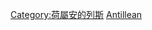 {{Catnav|頁面分類|地理|美洲|加勒比海地區|荷属安的列斯}}
{{Catnav|頁面分類|地理|国家|按國家分類|各國人物|荷兰人}}
{{Catnav|頁面分類|各種主題的頁面分類|按國家分類|各國人物|荷兰人}}
{{Catnav|頁面分類|人物|各國人物|荷兰人}}
{{Commons category|People of the Netherlands Antilles}}

[[Category:荷屬安的列斯|Category:荷屬安的列斯]]
[[Category:荷蘭人|Antillean]]
